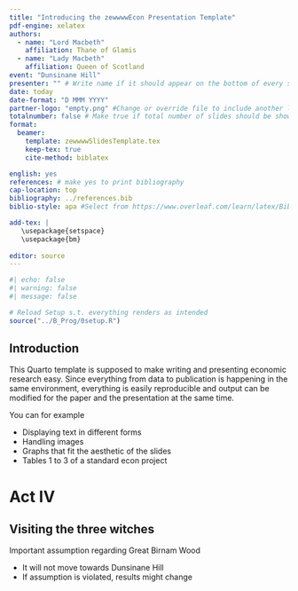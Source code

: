 ```yaml
---
title: "Introducing the zewwwwEcon Presentation Template"
pdf-engine: xelatex
authors:
  - name: "Lord Macbeth"
    affiliation: Thane of Glamis
  - name: "Lady Macbeth"
    affiliation: Queen of Scotland
event: "Dunsinane Hill"
presenter: "" # Write name if it should appear on the bottom of every slide
date: today
date-format: "D MMM YYYY"
partner-logo: "empty.png" #Change or override file to include another logo
totalnumber: false # Make true if total number of slides should be shown on bottom
format:
  beamer: 
    template: zewwwwSlidesTemplate.tex
    keep-tex: true
    cite-method: biblatex

english: yes
references: # make yes to print bibliography
cap-location: top    
bibliography: ../references.bib
biblio-style: apa #Select from https://www.overleaf.com/learn/latex/Biblatex_bibliography_styles  

add-tex: |
   \usepackage{setspace}
   \usepackage{bm}
   
editor: source
---
```


```r
#| echo: false
#| warning: false
#| message: false

# Reload Setup s.t. everything renders as intended
source("../B_Prog/0setup.R")
```

## Introduction

This Quarto template is supposed to make writing and presenting economic research easy. Since everything from data to publication is happening in the same environment, everything is easily reproducible and output can be modified for the paper and the presentation at the same time.

You can for example

-   Displaying text in different forms
-   Handling images
-   Graphs that fit the aesthetic of the slides
-   Tables 1 to 3 of a standard econ project


# Act IV

## Visiting the three witches

Important assumption regarding Great Birnam Wood

-   It will not move towards Dunsinane Hill
-   If assumption is violated, results might change


